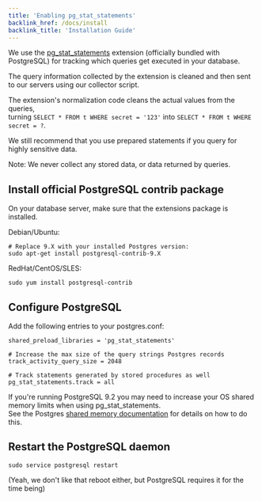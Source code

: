 ```yaml
---
title: 'Enabling pg_stat_statements'
backlink_href: /docs/install
backlink_title: 'Installation Guide'
---
```


We use the [pg\_stat\_statements](http://www.postgresql.org/docs/current/static/pgstatstatements.html) extension (officially bundled with PostgreSQL) for tracking which queries get executed in your database.

The query information collected by the extension is cleaned and then sent to our servers using our collector script.

The extension's normalization code cleans the actual values from the queries,<br />
turning ```SELECT * FROM t WHERE secret = '123'``` into ```SELECT * FROM t WHERE secret = ?```.

We still recommend that you use prepared statements if you query for highly sensitive data.

Note: We never collect any stored data, or data returned by queries.

## Install official PostgreSQL contrib package

On your database server, make sure that the extensions package is installed.

Debian/Ubuntu:

```
# Replace 9.X with your installed Postgres version:
sudo apt-get install postgresql-contrib-9.X
```

RedHat/CentOS/SLES:

```
sudo yum install postgresql-contrib
```

## Configure PostgreSQL

Add the following entries to your postgres.conf:

```
shared_preload_libraries = 'pg_stat_statements'

# Increase the max size of the query strings Postgres records
track_activity_query_size = 2048

# Track statements generated by stored procedures as well
pg_stat_statements.track = all
```

If you're running PostgreSQL 9.2 you may need to increase your OS shared memory
limits when using pg\_stat\_statements.<br />
See the Postgres [shared memory documentation](https://www.postgresql.org/docs/9.2/static/kernel-resources.html#SYSVIPC)
for details on how to do this.

## Restart the PostgreSQL daemon

```
sudo service postgresql restart
```

(Yeah, we don't like that reboot either, but PostgreSQL requires it for the time being)


<br />
<div><SignupCTA eventLabel="Docs" /></div>
